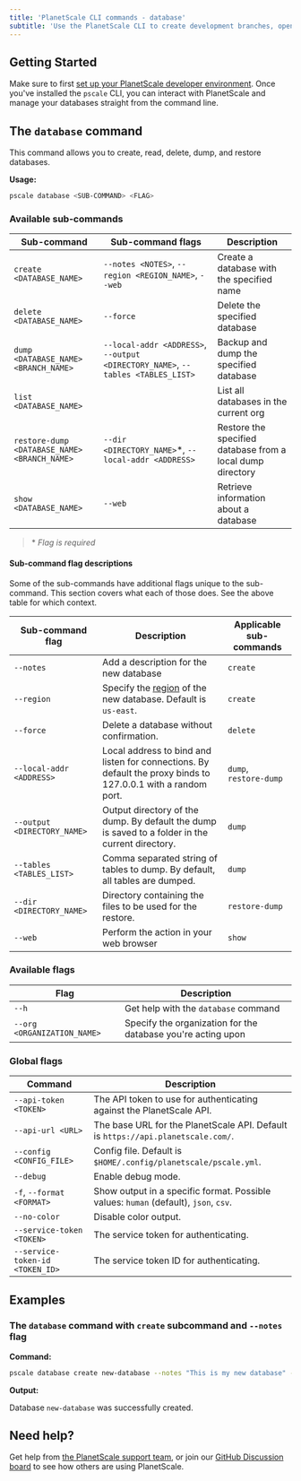 ```yaml
---
title: 'PlanetScale CLI commands - database'
subtitle: 'Use the PlanetScale CLI to create development branches, open deploy requests, and make non-blocking schema changes directly from your terminal.'
---
```


## Getting Started

Make sure to first [set up your PlanetScale developer environment](/docs/concepts/planetscale-environment-setup). Once you've installed the `pscale` CLI, you can interact with PlanetScale and manage your databases straight from the command line.

## The `database` command

This command allows you to create, read, delete, dump, and restore databases.

**Usage:**

```bash
pscale database <SUB-COMMAND> <FLAG>
```

### Available sub-commands

| **Sub-command** | **Sub-command flags** | **Description**        |
| --------------- | --------------------- | ---------------------- |
| `create <DATABASE_NAME>` | `--notes <NOTES>`, `--region <REGION_NAME>`, `--web` | Create a database with the specified name |
| `delete <DATABASE_NAME>` | `--force` | Delete the specified database |
| `dump <DATABASE_NAME> <BRANCH_NAME>` | `--local-addr <ADDRESS>`, `--output <DIRECTORY_NAME>`, `--tables <TABLES_LIST>` | Backup and dump the specified database |
| `list <DATABASE_NAME>` |  | List all databases in the current org |
| `restore-dump <DATABASE_NAME> <BRANCH_NAME>` | `--dir <DIRECTORY_NAME>`*, `--local-addr <ADDRESS>` | Restore the specified database from a local dump directory |
| `show <DATABASE_NAME>` | `--web` | Retrieve information about a database |

> \* _Flag is required_

#### Sub-command flag descriptions

Some of the sub-commands have additional flags unique to the sub-command. This section covers what each of those does. See the above table for which context.

| **Sub-command flag** | **Description** | **Applicable sub-commands**
| -------- | -------- | --------------------------------------- |
| `--notes` | Add a description for the new database | `create` |
| `--region` | Specify the [region](/docs/concepts/regions) of the new database. Default is `us-east`. | `create` |
| `--force` | Delete a database without confirmation. | `delete` |
| `--local-addr <ADDRESS>` | Local address to bind and listen for connections. By default the proxy binds to 127.0.0.1 with a random port. | `dump`, `restore-dump` |
| `--output <DIRECTORY_NAME>` | Output directory of the dump. By default the dump is saved to a folder in the current directory. | `dump` |
| `--tables <TABLES_LIST>` | Comma separated string of tables to dump. By default, all tables are dumped.| `dump` |
| `--dir <DIRECTORY_NAME>` | Directory containing the files to be used for the restore. | `restore-dump` |
| `--web` | Perform the action in your web browser | `show` |

### Available flags

| **Flag** | **Description**        |
| -------- | --------------------------------------- |
| `--h` | Get help with the `database` command |
| `--org <ORGANIZATION_NAME>` | Specify the organization for the database you're acting upon |

### Global flags

| **Command** | **Description**        |
| -------- | --------------------------------------- |
| `--api-token <TOKEN>` | The API token to use for authenticating against the PlanetScale API. |
| `--api-url <URL>` | The base URL for the PlanetScale API. Default is `https://api.planetscale.com/`. |
| `--config <CONFIG_FILE>` | Config file. Default is `$HOME/.config/planetscale/pscale.yml`. |
| `--debug` | Enable debug mode. |
| `-f`, `--format <FORMAT>` | Show output in a specific format. Possible values: `human` (default), `json`, `csv`. |
| `--no-color` | Disable color output. |
| `--service-token <TOKEN>` | The service token for authenticating. |
| `--service-token-id <TOKEN_ID>` | The service token ID for authenticating. |

## Examples

### The `database` command with `create` subcommand and `--notes` flag

**Command:**

```bash
pscale database create new-database --notes "This is my new database" --region <REGION_NAME>
```

**Output:**

Database `new-database` was successfully created.

## Need help?

Get help from [the PlanetScale support team](https://support.planetscale.com/), or join our [GitHub Discussion board](https://github.com/planetscale/discussion/discussions) to see how others are using PlanetScale.
